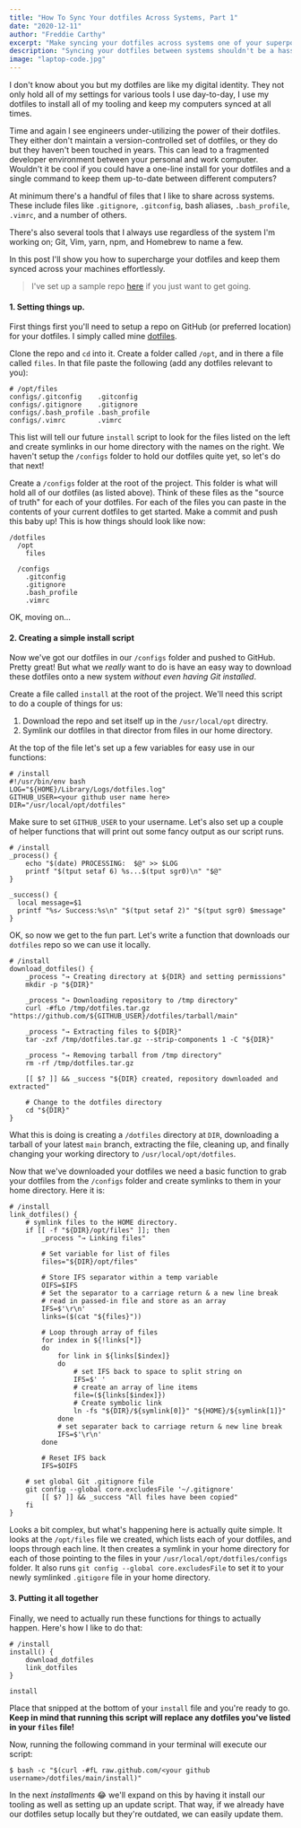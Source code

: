 ```yaml
---
title: "How To Sync Your dotfiles Across Systems, Part 1"
date: "2020-12-11"
author: "Freddie Carthy"
excerpt: "Make syncing your dotfiles across systems one of your superpowers."
description: "Syncing your dotfiles between systems shouldn't be a hassle. In this walk-through I'll show you how you can set up your dotfiles to easily sync them between multiple systems."
image: "laptop-code.jpg"
---
```


I don't know about you but my dotfiles are like my digital identity. They not only hold all of my settings for various tools I use day-to-day, I use my dotfiles to install all of my tooling and keep my computers synced at all times.

Time and again I see engineers under-utilizing the power of their dotfiles. They either don't maintain a version-controlled set of dotfiles, or they do but they haven't been touched in years. This can lead to a fragmented developer environment between your personal and work computer. Wouldn't it be cool if you could have a one-line install for your dotfiles and a single command to keep them up-to-date between different computers?

At minimum there's a handful of files that I like to share across systems. These include files like `.gitignore`, `.gitconfig`, bash aliases, `.bash_profile`, `.vimrc`, and a number of others.

There's also several tools that I always use regardless of the system I'm working on; Git, Vim, yarn, npm, and Homebrew to name a few.

In this post I'll show you how to supercharge your dotfiles and keep them synced across your machines effortlessly.

> I've set up a sample repo [here](https://github.com/gjunkie/dotfiles-starter-kit) if you just want to get going. 

#### 1. Setting things up.
First things first you'll need to setup a repo on GitHub (or preferred location) for your dotfiles. I simply called mine [dotfiles](https://github.com/gjunkie/dotfiles).

Clone the repo and `cd` into it. Create a folder called `/opt`, and in there a file called `files`. In that file paste the following (add any dotfiles relevant to you):

```
# /opt/files
configs/.gitconfig    .gitconfig
configs/.gitignore    .gitignore
configs/.bash_profile .bash_profile
configs/.vimrc        .vimrc
```

This list will tell our future `install` script to look for the files listed on the left and create symlinks in our home directory with the names on the right. We haven't setup the `/configs` folder to hold our dotfiles quite yet, so let's do that next!

Create a `/configs` folder at the root of the project. This folder is what will hold all of our dotfiles (as listed above). Think of these files as the "source of truth" for each of your dotfiles. For each of the files you can paste in the contents of your current dotfiles to get started. Make a commit and push this baby up! This is how things should look like now:

```
/dotfiles
  /opt
    files

  /configs
    .gitconfig
    .gitignore
    .bash_profile
    .vimrc
```

OK, moving on...


#### 2. Creating a simple install script

Now we've got our dotfiles in our `/configs` folder and pushed to GitHub. Pretty great! But what we _really_ want to do is have an easy way to download these dotfiles onto a new system _without even having Git installed_.

Create a file called `install` at the root of the project. We'll need this script to do a couple of things for us:

1. Download the repo and set itself up in the `/usr/local/opt` directry.
2. Symlink our dotfiles in that director from files in our home directory.

At the top of the file let's set up a few variables for easy use in our functions:

```
# /install
#!/usr/bin/env bash
LOG="${HOME}/Library/Logs/dotfiles.log"
GITHUB_USER=<your github user name here>
DIR="/usr/local/opt/dotfiles"
```

Make sure to set `GITHUB_USER` to your username. Let's also set up a couple of helper functions that will print out some fancy output as our script runs.

```
# /install
_process() {
	echo "$(date) PROCESSING:  $@" >> $LOG
	printf "$(tput setaf 6) %s...$(tput sgr0)\n" "$@"
}

_success() {
  local message=$1
  printf "%s✓ Success:%s\n" "$(tput setaf 2)" "$(tput sgr0) $message"
}
```

OK, so now we get to the fun part. Let's write a function that downloads our `dotfiles` repo so we can use it locally.

```
# /install
download_dotfiles() {
	_process "→ Creating directory at ${DIR} and setting permissions"
	mkdir -p "${DIR}"

	_process "→ Downloading repository to /tmp directory"
	curl -#fLo /tmp/dotfiles.tar.gz "https://github.com/${GITHUB_USER}/dotfiles/tarball/main"

	_process "→ Extracting files to ${DIR}"
	tar -zxf /tmp/dotfiles.tar.gz --strip-components 1 -C "${DIR}"

	_process "→ Removing tarball from /tmp directory"
	rm -rf /tmp/dotfiles.tar.gz

	[[ $? ]] && _success "${DIR} created, repository downloaded and extracted"

	# Change to the dotfiles directory
	cd "${DIR}"
}
```

What this is doing is creating a `/dotfiles` directory at `DIR`, downloading a tarball of your latest `main` branch, extracting the file, cleaning up, and finally changing your working directory to `/usr/local/opt/dotfiles`.

Now that we've downloaded your dotfiles we need a basic function to grab your dotfiles from the `/configs` folder and create symlinks to them in your home directory. Here it is:

```
# /install
link_dotfiles() {
	# symlink files to the HOME directory.
	if [[ -f "${DIR}/opt/files" ]]; then
		_process "→ Linking files"

		# Set variable for list of files
		files="${DIR}/opt/files"

		# Store IFS separator within a temp variable
		OIFS=$IFS
		# Set the separator to a carriage return & a new line break
		# read in passed-in file and store as an array
		IFS=$'\r\n'
		links=($(cat "${files}"))

		# Loop through array of files
		for index in ${!links[*]}
		do
			for link in ${links[$index]}
			do
				# set IFS back to space to split string on
				IFS=$' '
				# create an array of line items
				file=(${links[$index]})
				# Create symbolic link
				ln -fs "${DIR}/${symlink[0]}" "${HOME}/${symlink[1]}"
			done
			# set separater back to carriage return & new line break
			IFS=$'\r\n'
		done

		# Reset IFS back
		IFS=$OIFS

	# set global Git .gitignore file
    git config --global core.excludesFile '~/.gitignore'
		[[ $? ]] && _success "All files have been copied"
	fi
}
```

Looks a bit complex, but what's happening here is actually quite simple. It looks at the `/opt/files` file we created, which lists each of your dotfiles, and loops through each line. It then creates a symlink in your home directory for each of those pointing to the files in your `/usr/local/opt/dotfiles/configs` folder. It also runs `git config --global core.excludesFile` to set it to your newly symlinked `.gitigore` file in your home directory.

#### 3. Putting it all together

Finally, we need to actually run these functions for things to actually happen. Here's how I like to do that:

```
# /install
install() {
	download_dotfiles
	link_dotfiles
}

install
```

Place that snipped at the bottom of your `install` file and you're ready to go. **Keep in mind that running this script will replace any dotfiles you've listed in your `files` file!**

Now, running the following command in your terminal will execute our script:

```
$ bash -c "$(curl -#fL raw.github.com/<your github username>/dotfiles/main/install)"
```

In the next _installments_ 😂 we'll expand on this by having it install our tooling as well as setting up an update script. That way, if we already have our dotfiles setup locally but they're outdated, we can easily update them.
